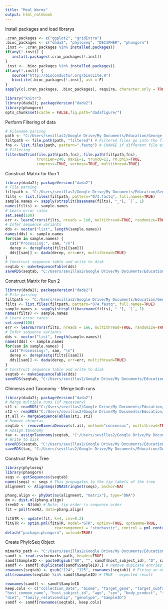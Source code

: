 ```yaml
---
title: "Meal Worms"
output: html_notebook
---
```

Install packages and load librarys
```r
.cran_packages <- c("ggplot2", "gridExtra")
.bioc_packages <- c("dada2", "phyloseq", "DECIPHER", "phangorn")
.inst <- .cran_packages %in% installed.packages()
if(any(!.inst)) {
   install.packages(.cran_packages[!.inst])
}
.inst <- .bioc_packages %in% installed.packages()
if(any(!.inst)) {
   source("http://bioconductor.org/biocLite.R")
   biocLite(.bioc_packages[!.inst], ask = F)
}
sapply(c(.cran_packages, .bioc_packages), require, character.only = TRUE)

library("knitr")
library(dada2); packageVersion("dada2")
library(phangorn)
opts_chunk$set(cache = FALSE,fig.path="dadafigure/")
```



Perform Filtering of data
```r
# Filename parsing
path <- "C:/Users/sevillas2/Google Drive/My Documents/Education/George Mason University/BINF703/2018_Spring_BaranovaGillevet/Analysis/DADA2/Samples"
filtpath <- file.path(path, "filtered") # Filtered files go into the filtered/ subdirectory
fns <- list.files(path, pattern=".fastq") # CHANGE if different file extensions
# Filtering
filterAndTrim(file.path(path,fns), file.path(filtpath,fns), 
              truncLen=240, maxEE=1, truncQ=11, rm.phix=TRUE,
              compress=TRUE, verbose=TRUE, multithread=TRUE)
```

Construct Matrix for Run 1
```r
library(dada2); packageVersion("dada2")
# File parsing
filtpath <- "C:/Users/sevillas2/Google Drive/My Documents/Education/George Mason University/BINF703/2018_Spring_BaranovaGillevet/Analysis/DADA2/Samples/filtered"
filts <- list.files(filtpath, pattern="073.fastq", full.names=TRUE) 
sample.names <- sapply(strsplit(basename(filts), "_"), `[`, 1) 
names(filts) <- sample.names
# Learn error rates
set.seed(100)
err <- learnErrors(filts, nreads = 1e6, multithread=TRUE, randomize=TRUE)
# Infer sequence variants
dds <- vector("list", length(sample.names))
names(dds) <- sample.names
for(sam in sample.names) {
  cat("Processing:", sam, "/n")
  derep <- derepFastq(filts[[sam]])
  dds[[sam]] <- dada(derep, err=err, multithread=TRUE)
}
# Construct sequence table and write to disk
seqtab <- makeSequenceTable(dds)
saveRDS(seqtab, "C:/Users/sevillas2/Google Drive/My Documents/Education/George Mason University/BINF703/2018_Spring_BaranovaGillevet/Analysis/DADA2/Output/seqtab073.rds") 
```

Construct Matrix for Run 2
```r
library(dada2); packageVersion("dada2")
# File parsing
filtpath <- "C:/Users/sevillas2/Google Drive/My Documents/Education/George Mason University/BINF703/2018_Spring_BaranovaGillevet/Analysis/DADA2/Samples/filtered"
filts <- list.files(filtpath, pattern="074.fastq", full.names=TRUE) 
sample.names <- sapply(strsplit(basename(filts), "_"), `[`, 1) 
names(filts) <- sample.names
# Learn error rates
set.seed(100)
err <- learnErrors(filts, nreads = 1e6, multithread=TRUE, randomize=TRUE)
# Infer sequence variants
dds <- vector("list", length(sample.names))
names(dds) <- sample.names
for(sam in sample.names) {
  cat("Processing:", sam, "\n")
  derep <- derepFastq(filts[[sam]])
  dds[[sam]] <- dada(derep, err=err, multithread=TRUE)
}
# Construct sequence table and write to disk
seqtab <- makeSequenceTable(dds)
saveRDS(seqtab, "C:/Users/sevillas2/Google Drive/My Documents/Education/George Mason University/BINF703/2018_Spring_BaranovaGillevet/Analysis/DADA2/Output/seqtab074.rds") 
```

Chimeras and Taxonomy - Merge both runs
```r
library(dada2); packageVersion("dada2")
# Merge multiple runs (if necessary)
st1 <- readRDS("C:/Users/sevillas2/Google Drive/My Documents/Education/George Mason University/BINF703/2018_Spring_BaranovaGillevet/Analysis/DADA2/Output/seqtab073.rds")
st2 <- readRDS("C:/Users/sevillas2/Google Drive/My Documents/Education/George Mason University/BINF703/2018_Spring_BaranovaGillevet/Analysis/DADA2/Output/seqtab074.rds")
st.all <- mergeSequenceTables(st1, st2)
# Remove chimeras
seqtab <- removeBimeraDenovo(st.all, method="consensus", multithread=TRUE)
# Assign taxonomy
tax <- assignTaxonomy(seqtab, "C:/Users/sevillas2/Google Drive/My Documents/Education/George Mason University/BINF703/2018_Spring_BaranovaGillevet/Analysis/DADA2/References", multithread=TRUE)
# Write to disk
saveRDS(seqtab, "C:/Users/sevillas2/Google Drive/My Documents/Education/George Mason University/BINF703/2018_Spring_BaranovaGillevet/Analysis/DADA2/Output/seqtab_final.rds") 
saveRDS(tax, "C:/Users/sevillas2/Google Drive/My Documents/Education/George Mason University/BINF703/2018_Spring_BaranovaGillevet/Analysis/DADA2/Output/tax_final.rds")
```

Construct Phylo Tree
```r
library(phyloseq)
library(phangorn)
seqs <- getSequences(seqtab)
names(seqs) <- seqs # This propagates to the tip labels of the tree
alignment <- AlignSeqs(DNAStringSet(seqs), anchor=NA)

phang.align <- phyDat(as(alignment, "matrix"), type="DNA")
dm <- dist.ml(phang.align)
treeNJ <- NJ(dm) # Note, tip order != sequence order
fit = pml(treeNJ, data=phang.align)

fitGTR <- update(fit, k=4, inv=0.2)
fitGTR <- optim.pml(fitGTR, model="GTR", optInv=TRUE, optGamma=TRUE,
                      rearrangement = "stochastic", control = pml.control(trace = 0))
detach("package:phangorn", unload=TRUE)
```

Create PhyloSeq Object
```r
mimarks_path <- "C:/Users/sevillas2/Google Drive/My Documents/Education/George Mason University/BINF703/2018_Spring_BaranovaGillevet/Analysis/DADA2/Output/MIMARKS_Data_combined.csv"
samdf <- read.csv(mimarks_path, header=TRUE)
samdf$SampleID <- paste0(gsub("00", "", samdf$host_subject_id), "D", samdf$age-21)
samdf <- samdf[!duplicated(samdf$SampleID),] # Remove dupicate entries for reverse reads
rownames(seqtab) <- gsub("124", "125", rownames(seqtab)) # Fixing an odd discrepancy
all(rownames(seqtab) %in% samdf$SampleID) # TRUE - expected result

rownames(samdf) <- samdf$SampleID
keep.cols <- c("collection_date", "biome", "target_gene", "target_subfragment",
"host_common_name", "host_subject_id", "age", "sex", "body_product", "tot_mass",
"diet", "family_relationship", "genotype", "SampleID") 
samdf <- samdf[rownames(seqtab), keep.cols]
```

